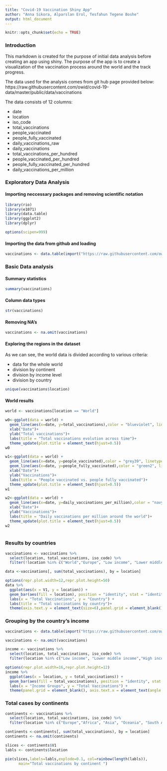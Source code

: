 ---
title: "Covid-19 Vaccination Shiny App"
author: "Anna Sikora, Alparslan Erol, Tesfahun Tegene Boshe"
output: html_document
---

```{r setup, include=FALSE}
knitr::opts_chunk$set(echo = TRUE)
```
### Introduction

This markdown is created for the purpose of initial data analysis before creating an app using shiny. The purpose of the app is to create a visualization of the vaccination process around the world and the track progress. 

The data used for the analysis comes from git hub page provided below:
https://raw.githubusercontent.com/owid/covid-19-data/master/public/data/vaccinations

The data consists of 12 columns:

* date
 + location
 + iso_code
 + total_vaccinations
 + people_vaccinated
 + people_fully_vaccinated
 + daily_vaccinations_raw
 + daily_vaccinations
 + total_vaccinations_per_hundred
 + people_vaccinated_per_hundred
 + people_fully_vaccinated_per_hundred 
 + daily_vaccinations_per_million
 
### Exploratory Data Analysis
#### Importing neccessary packages and removing scientific notation
```{r message=FALSE, warning=FALSE}
library(rio)
library(e1071)   
library(data.table)
library(ggplot2)
library(dplyr)

options(scipen=999)
```

#### Importing the data from github and loading 

```{r}
vaccinations <- data.table(import("https://raw.githubusercontent.com/owid/covid-19-data/master/public/data/vaccinations/vaccinations.csv"))
```

### Basic Data analysis

#### Summary statistics

```{r}
summary(vaccinations)
```

#### Column data types

```{r}
str(vaccinations)
```

#### Removing NA's

```{r}
vaccinations <- na.omit(vaccinations)
```

#### Exploring the regions in the dataset

As we can see, the world data is divided according to various criteria:

* data for the whole world
* division by continent
* division by income level
* division by country

```{r}
unique(vaccinations$location)
```


#### World results

```{r}
world <- vaccinations[location == "World"]
```
```{r fig.width=8, fig.height=4}
w0<-ggplot(data = world) +
  geom_line(aes(x=date, y=total_vaccinations),color = "blueviolet", linetype = "solid", size = 1)+
  xlab("Date")+
  ylab("Total vaccinations")+
  labs(title = "Total vaccinations evolution across time")+
  theme_update(plot.title = element_text(hjust=0.5))
w0
```


```{r fig.width=8, fig.height=4}
w1<-ggplot(data = world) +
  geom_line(aes(x=date, y=people_vaccinated),color = "grey39", linetype = "solid", size = 1)+
  geom_line(aes(x=date, y=people_fully_vaccinated),color = "green2", linetype = "solid", size = 1)+
  xlab("Date")+
  ylab("Vaccinations")+
  labs(title = "People vaccinated vs. people fully vaccinated")+
  theme_update(plot.title = element_text(hjust=0.5))
w1
```

```{r fig.width=8, fig.height=4}
w2<-ggplot(data = world) +
  geom_line(aes(x=date, y=daily_vaccinations_per_million),color = "navyblue", linetype = "solid", size = 1)+
  xlab("Date")+
  ylab("Vaccinations")+
  labs(title = "Daily vaccinations per million around the world")+
  theme_update(plot.title = element_text(hjust=0.5))
w2
 
```
### Results by countries 

```{r, warning=FALSE}
vaccinations <- vaccinations %>%
  select(location, total_vaccinations, iso_code) %>%
  filter(!location %in% c("World","Europe", "Low income", "Lower middle income", "Africa", "Asia", "European Union", "High income", "Oceania", "South America", "Upper middle income", "Australia", "North America"))

data <-vaccinations[, sum(total_vaccinations), by = location]
```
```{r fig.width=8, fig.height=12}
options(repr.plot.width=12,repr.plot.height=50)
data %>%
  ggplot(aes(x = V1, y = location)) +
  geom_bar(aes(fill = location), position = "identity", stat = "identity", show.legend = FALSE) +
  labs(x = "Total Vaccinations", y = "Country") +
  labs(title = "Total vaccinations by country")+
  theme(axis.text.y = element_text(size=6),panel.grid = element_blank())
```

### Grouping by the country's income

```{r, warning=FALSE}
vaccinations <- data.table(import("https://raw.githubusercontent.com/owid/covid-19-data/master/public/data/vaccinations/vaccinations.csv"))

vaccinations <- na.omit(vaccinations)

income <- vaccinations %>%
  select(location, total_vaccinations, iso_code) %>%
  filter(location %in% c("Low income", "Lower middle income","High income", "Upper middle income"))
```

```{r fig.width=8, fig.height=5, warning=FALSE}
options(repr.plot.width=16,repr.plot.height=12)
income %>%
  ggplot(aes(x = location, y = total_vaccinations)) +
  geom_bar(aes(fill = total_vaccinations), position = "identity", stat = "identity", show.legend = FALSE) +
  labs(x = "Income Groups", y = "Total Vaccinations") +
  theme(panel.grid = element_blank(), axis.text.x = element_text(angle = 90, vjust = 0.5, hjust=1)) 
```


### Total cases by continents
```{r , warning=FALSE}
continents <- vaccinations %>%
  select(location, total_vaccinations, iso_code) %>%
  filter(location %in% c("Europe","Africa", "Asia", "Oceania", "South America","Australia", "North America"))
```

```{r fig.width=8, fig.height=5, warning=FALSE}
continents <-continents[, sum(total_vaccinations), by = location]
continents <- na.omit(continents)

slices <- continents$V1
labls <- continents$location

pie(slices,labels=labls,explode=0.1, col=rainbow(length(labls)),
      main="Total vaccinations by continent ")
```